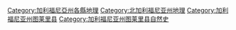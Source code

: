 [[Category:加利福尼亞州各縣地理|Category:加利福尼亞州各縣地理]]
[[Category:北加利福尼亚州地理|Category:北加利福尼亚州地理]]
[[Category:加利福尼亚州图莱里县|Category:加利福尼亚州图莱里县]]
[[Category:加利福尼亚州图莱里县自然史|Category:加利福尼亚州图莱里县自然史]]